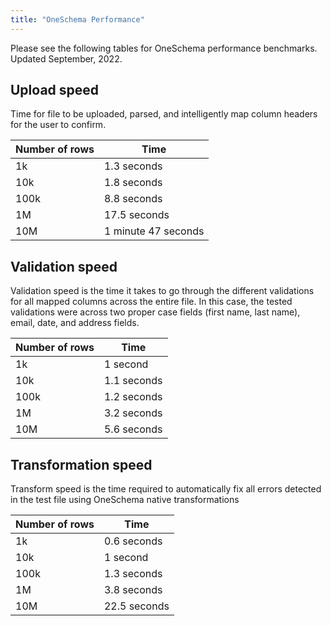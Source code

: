 ```yaml
---
title: "OneSchema Performance"
---
```


Please see the following tables for OneSchema performance benchmarks. Updated September, 2022\. 

## Upload speed

Time for file to be uploaded, parsed, and intelligently map column headers for the user to confirm.

| Number of rows | Time                |
| -------------- | ------------------- |
| 1k             | 1.3 seconds         |
| 10k            | 1.8 seconds         |
| 100k           | 8.8 seconds         |
| 1M             | 17.5 seconds        |
| 10M            | 1 minute 47 seconds |

## Validation speed

Validation speed is the time it takes to go through the different validations for all mapped columns across the entire file. In this case, the tested validations were across two proper case fields (first name, last name), email, date, and address fields.

| Number of rows | Time        |
| -------------- | ----------- |
| 1k             | 1 second    |
| 10k            | 1.1 seconds |
| 100k           | 1.2 seconds |
| 1M             | 3.2 seconds |
| 10M            | 5.6 seconds |

## Transformation speed

Transform speed is the time required to automatically fix all errors detected in the test file using OneSchema native transformations

| Number of rows | Time         |
| -------------- | ------------ |
| 1k             | 0.6 seconds  |
| 10k            | 1 second     |
| 100k           | 1.3 seconds  |
| 1M             | 3.8 seconds  |
| 10M            | 22.5 seconds |